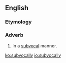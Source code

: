 ==English==

===Etymology===
{{suffix|en|subvocal|ly}}

===Adverb===
{{en-adv|-}}

# In a [[subvocal]] manner.

[[ko:subvocally]]
[[io:subvocally]]